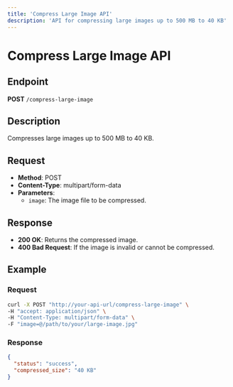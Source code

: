 ```yaml
---
title: 'Compress Large Image API'
description: 'API for compressing large images up to 500 MB to 40 KB'
---
```


# Compress Large Image API

## Endpoint

**POST** `/compress-large-image`

## Description

Compresses large images up to 500 MB to 40 KB.

## Request

- **Method**: POST
- **Content-Type**: multipart/form-data
- **Parameters**:
  - `image`: The image file to be compressed.

## Response

- **200 OK**: Returns the compressed image.
- **400 Bad Request**: If the image is invalid or cannot be compressed.

## Example

### Request

```bash
curl -X POST "http://your-api-url/compress-large-image" \
-H "accept: application/json" \
-H "Content-Type: multipart/form-data" \
-F "image=@/path/to/your/large-image.jpg"
```

### Response

```json
{
  "status": "success",
  "compressed_size": "40 KB"
}
``` 